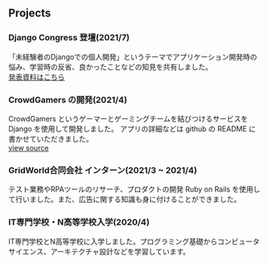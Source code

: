 ## Projects

### Django Congress 登壇(2021/7)

「未経験者のDjangoでの個人開発」というテーマでアプリケーション開発時の悩み、学習時の反省、良かったことなどの知見を共有しました。  
[発表資料はこちら]( https://speakerdeck.com/haruu_iq/wei-jing-yan-zhe-falsedjangodefalsege-ren-kai-fa)


### CrowdGamers の開発(2021/4)

CrowdGamers というゲーマーとゲーミングチームを結びつけるサービスを Django を使用して開発しました。
アプリの詳細などは github の README に書かせていただきました。  
[view source](https://github.com/haruu8/CrowdGamers)


### GridWorld合同会社 インターン(2021/3 ~ 2021/4)

テスト業務やRPAツールのリサーチ、プロダクトの開発 Ruby on Rails を使用して行いました。また、広告に関する知識も身に付けることができました。



### IT専門学校・N高等学校入学(2020/4)

IT専門学校とN高等学校に入学しました。プログラミング基礎からコンピュータサイエンス、アーキテクチャ設計などを学習しています。